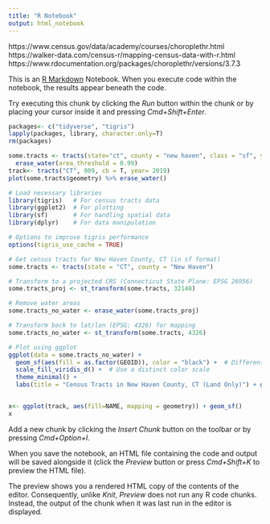 ```yaml
---
title: "R Notebook"
output: html_notebook
---
```

https://www.census.gov/data/academy/courses/choroplethr.html
https://walker-data.com/census-r/mapping-census-data-with-r.html
https://www.rdocumentation.org/packages/choroplethr/versions/3.7.3

This is an [R Markdown](http://rmarkdown.rstudio.com) Notebook. When you execute code within the notebook, the results appear beneath the code. 

Try executing this chunk by clicking the *Run* button within the chunk or by placing your cursor inside it and pressing *Cmd+Shift+Enter*. 

```r
packages<- c("tidyverse", "tigris")
lapply(packages, library, character.only=T)
rm(packages)
```
```r
some.tracts <- tracts(state="ct", county = "new haven", class = "sf", year = 2019)  %>%  st_transform(32148) %>%
  erase_water(area_threshold = 0.99)
track<- tracts("CT", 009, cb = T, year= 2019)
plot(some.tracts$geometry) %>% erase_water()

# Load necessary libraries
library(tigris)   # For census tracts data
library(ggplot2)  # For plotting
library(sf)       # For handling spatial data
library(dplyr)    # For data manipulation

# Options to improve tigris performance
options(tigris_use_cache = TRUE)

# Get census tracts for New Haven County, CT (in sf format)
some.tracts <- tracts(state = "CT", county = "New Haven")

# Transform to a projected CRS (Connecticut State Plane: EPSG 26956)
some.tracts_proj <- st_transform(some.tracts, 32148)

# Remove water areas
some.tracts_no_water <- erase_water(some.tracts_proj)

# Transform back to lat/lon (EPSG: 4326) for mapping
some.tracts_no_water <- st_transform(some.tracts, 4326)

# Plot using ggplot
ggplot(data = some.tracts_no_water) +
  geom_sf(aes(fill = as.factor(GEOID)), color = "black") +  # Different colors per tract
  scale_fill_viridis_d() +  # Use a distinct color scale
  theme_minimal() +
  labs(title = "Census Tracts in New Haven County, CT (Land Only)") + guides(fill = "none")


x<- ggplot(track, aes(fill=NAME, mapping = geometry)) + geom_sf()
x
```

Add a new chunk by clicking the *Insert Chunk* button on the toolbar or by pressing *Cmd+Option+I*.

When you save the notebook, an HTML file containing the code and output will be saved alongside it (click the *Preview* button or press *Cmd+Shift+K* to preview the HTML file). 

The preview shows you a rendered HTML copy of the contents of the editor. Consequently, unlike *Knit*, *Preview* does not run any R code chunks. Instead, the output of the chunk when it was last run in the editor is displayed.

